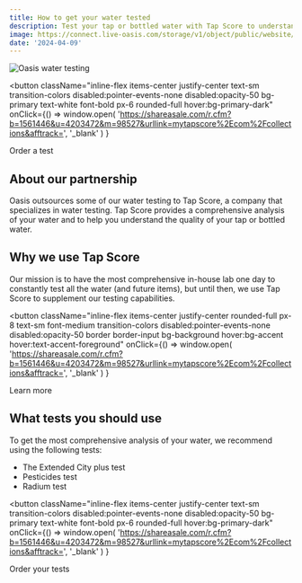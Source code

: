 ```yaml
---
title: How to get your water tested
description: Test your tap or bottled water with Tap Score to understand the quality of your water.
image: https://connect.live-oasis.com/storage/v1/object/public/website/blog/water-testing-partner/Red%20Blue%20Circle.jpg?t=2024-04-10T03%3A03%3A42.452Z
date: '2024-04-09'
---
```


<div className="relative overflow-hidden  max-w-xl md:pt-4 rounded-lg">
  <img
    src="https://connect.live-oasis.com/storage/v1/object/public/website/blog/water-testing-partner/Red%20Blue%20Circle.jpg?t=2024-04-10T03%3A03%3A42.452Z"
    alt="Oasis water testing"
    className="rounded-lg w-full object-contain object-center"
  />
</div>

<button
  className="inline-flex items-center justify-center text-sm transition-colors disabled:pointer-events-none disabled:opacity-50 bg-primary text-white font-bold px-6 rounded-full hover:bg-primary-dark"
  onClick={() =>
    window.open(
      'https://shareasale.com/r.cfm?b=1561446&u=4203472&m=98527&urllink=mytapscore%2Ecom%2Fcollections&afftrack=',
      '_blank'
    )
  }
>
  Order a test
</button>

## About our partnership

Oasis outsources some of our water testing to Tap Score, a company that specializes in water testing.
Tap Score provides a comprehensive analysis of your water and to help you understand the quality of your tap or bottled water.

## Why we use Tap Score

Our mission is to have the most comprehensive in-house lab one day to constantly test all the water (and future items), but until then,
we use Tap Score to supplement our testing capabilities.

<button
  className="inline-flex items-center justify-center rounded-full px-8 text-sm font-medium  transition-colors disabled:pointer-events-none disabled:opacity-50 border border-input bg-background hover:bg-accent hover:text-accent-foreground"
  onClick={() =>
    window.open(
      'https://shareasale.com/r.cfm?b=1561446&u=4203472&m=98527&urllink=mytapscore%2Ecom%2Fcollections&afftrack=',
      '_blank'
    )
  }
>
  Learn more
</button>

## What tests you should use

To get the most comprehensive analysis of your water, we recommend using the following tests:

- The Extended City plus test
- Pesticides test
- Radium test

<button
  className="inline-flex items-center justify-center text-sm transition-colors disabled:pointer-events-none disabled:opacity-50 bg-primary text-white font-bold px-6 rounded-full hover:bg-primary-dark"
  onClick={() =>
    window.open(
      'https://shareasale.com/r.cfm?b=1561446&u=4203472&m=98527&urllink=mytapscore%2Ecom%2Fcollections&afftrack=',
      '_blank'
    )
  }
>
  Order your tests
</button>

